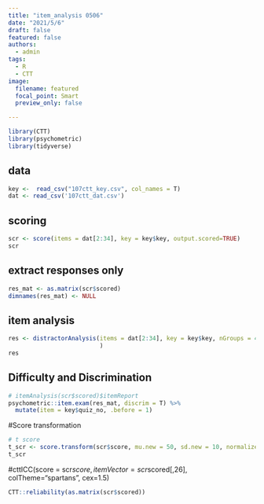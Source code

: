 ```yaml
---
title: "item_analysis 0506"
date: "2021/5/6"
draft: false
featured: false
authors:
  - admin
tags:
  - R
  - CTT
image:
  filename: featured
  focal_point: Smart
  preview_only: false

---
```

```r
library(CTT)
library(psychometric)
library(tidyverse)
```

## data
```r
key <-  read_csv("107ctt_key.csv", col_names = T) 
dat <- read_csv('107ctt_dat.csv')
```

## scoring
```r
scr <- score(items = dat[2:34], key = key$key, output.scored=TRUE)
scr
```

## extract responses only
```r
res_mat <- as.matrix(scr$scored) 
dimnames(res_mat) <- NULL
```

## item analysis
```r
res <- distractorAnalysis(items = dat[2:34], key = key$key, nGroups = 4, pTable = T, digits = 3#, csvReport="107res.csv"
                          )
res
```
## Difficulty and Discrimination
```r
# itemAnalysis(scr$scored)$itemReport
psychometric::item.exam(res_mat, discrim = T) %>%
  mutate(item = key$quiz_no, .before = 1)
```
#Score transformation
```r
# t score
t_scr <- score.transform(scr$score, mu.new = 50, sd.new = 10, normalize = T)
t_scr
```

#cttICC(score = scr$score, itemVector = scr$scored[,26], colTheme="spartans", cex=1.5)
```r
CTT::reliability(as.matrix(scr$scored))
```

